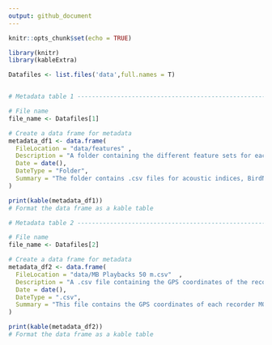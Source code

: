 ```yaml
---
output: github_document
---
```


```r
knitr::opts_chunk$set(echo = TRUE)
```


```r
library(knitr)
library(kableExtra)

Datafiles <- list.files('data',full.names = T)


# Metadata table 1 --------------------------------------------------------

# File name
file_name <- Datafiles[1]

# Create a data frame for metadata
metadata_df1 <- data.frame(
  FileLocation = "data/features" ,
  Description = "A folder containing the different feature sets for each .wav file, along with recorder ID that include location, time, and date. There is also a column for individual ID",
  Date = date(),
  DateType = "Folder",
  Summary = "The folder contains .csv files for acoustic indices, BirdNET, MFCCs, VGGIsh, and Wav2Vec2. For VGGIsh and BirdNET the .csv files are divided by recorder location."  
)

print(kable(metadata_df1))
# Format the data frame as a kable table

# Metadata table 2 --------------------------------------------------------

# File name
file_name <- Datafiles[2]

# Create a data frame for metadata
metadata_df2 <- data.frame(
  FileLocation = "data/MB Playbacks 50 m.csv"  ,
  Description = "A .csv file containing the GPS coordinates of the recorders",
  Date = date(),
  DateType = ".csv",
  Summary = "This file contains the GPS coordinates of each recorder M01-M09"  
)

print(kable(metadata_df2))
# Format the data frame as a kable table

```